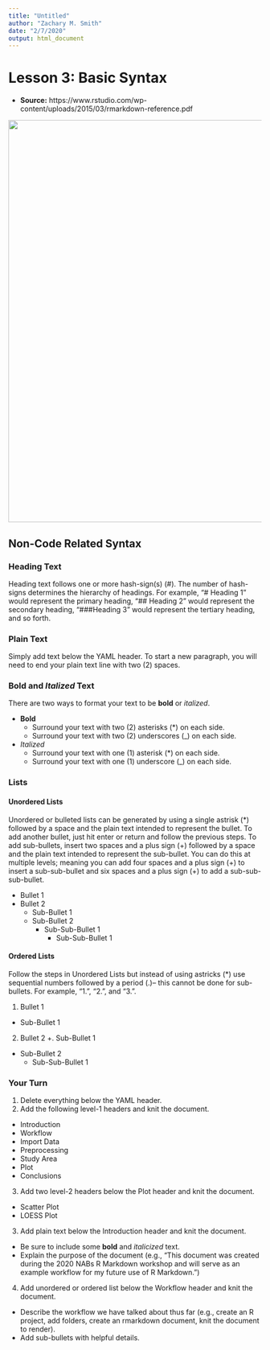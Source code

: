 ```yaml
---
title: "Untitled"
author: "Zachary M. Smith"
date: "2/7/2020"
output: html_document
---
```


# Lesson 3: Basic Syntax

* __Source:__ https://www.rstudio.com/wp-content/uploads/2015/03/rmarkdown-reference.pdf

<center>
![](images/rmarkdown/reference.png){width=800}
</center>

## Non-Code Related Syntax

###	Heading Text

Heading text follows one or more hash-sign(s) (#). The number of hash-signs determines the hierarchy of headings. For example, “# Heading 1” would represent the primary heading, “## Heading 2” would represent the secondary heading, “###Heading 3” would represent the tertiary heading, and so forth.

###	Plain Text

Simply add text below the YAML header. To start a new paragraph, you will need to end your plain text line with two (2) spaces.

### __Bold__ and _Italized_ Text

There are two ways to format your text to be __bold__ or _italized_.

* __Bold__
  + Surround your text with two (2) asterisks (*) on each side.
  + Surround your text with two (2) underscores (_) on each side.
* _Italized_
  + Surround your text with one (1) asterisk (*) on each side.
  + Surround your text with one (1) underscore (_) on each side.
  
### Lists

#### Unordered Lists

Unordered or bulleted lists can be generated by using a single astrisk (*) followed by a space and the plain text intended to represent the bullet. To add another bullet, just hit enter or return and follow the previous steps. To add sub-bullets, insert two spaces and a plus sign (+) followed by a space and the plain text intended to represent the sub-bullet. You can do this at multiple levels; meaning you can add four spaces and a plus sign (+) to insert a sub-sub-bullet and six spaces and a plus sign (+) to add a sub-sub-sub-bullet.

* Bullet 1
* Bullet 2
  + Sub-Bullet 1
  + Sub-Bullet 2
    + Sub-Sub-Bullet 1
      + Sub-Sub-Bullet 1

#### Ordered Lists

Follow the steps in Unordered Lists but instead of using astricks (*) use sequential numbers followed by a period (.)-- this cannot be done for sub-bullets. For example, "1.", "2.", and "3.". 

1. Bullet 1
  + Sub-Bullet 1
2. Bullet 2
  +. Sub-Bullet 1
  + Sub-Bullet 2
    + Sub-Sub-Bullet 1

    
### Your Turn

1. Delete everything below the YAML header.
2. Add the following level-1 headers and knit the document.
  + Introduction
  + Workflow
  + Import Data
  + Preprocessing
  + Study Area
  + Plot
  + Conclusions
3. Add two level-2 headers below the Plot header and knit the document.
  + Scatter Plot
  + LOESS Plot
3. Add plain text below the Introduction header and knit the document.
  + Be sure to include some __bold__ and _italicized_ text.
  + Explain the purpose of the document (e.g., "This document was created during the 2020 NABs R Markdown workshop and will serve as an example workflow for my future use of R Markdown.")
4. Add unordered or ordered list below the Workflow header and knit the document.
  + Describe the workflow we have talked about thus far (e.g., create an R project, add folders, create an rmarkdown document, knit the document to render).
  + Add sub-bullets with helpful details.

